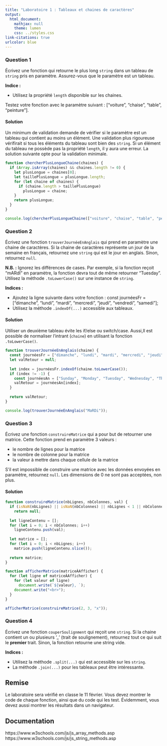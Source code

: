 ```yaml
---
title: "Laboratoire 1 : Tableaux et chaines de caractères"
output:
  html_document:
    mathjax: null
    theme: lumen
    css: ../styles.css
link-citations: true
urlcolor: blue
---
```


### Question 1
Écrivez une fonction qui retourne le plus long `string` dans un tableau de `string` pris en paramètre. Assurez-vous que le paramètre est un tableau.

**Indice :**

* Utilisez la propriété `length` disponible sur les chaines.

Testez votre fonction avec le paramètre suivant : ["voiture", "chaise", "table", "peinture"].

#### Solution
Un minimum de validation demande de vérifier si le paramètre est un tableau qui contient au moins un élément. Une validation plus rigoureuse vérifirait si tous les éléments du tableau sont bien des `string`. Si un élément du tableau ne possède pas la propriété `length`, il y aura une erreur.
La solution suivante opte pour la validation minimale.
```js
function chercherPlusLongueChaine(chaines) {
  if (Array.isArray(chaines) && chaines.length != 0) {
    let plusLongue = chaines[0];
    let taillePlusLongue = plusLongue.length;
    for (let chaine of chaines) {
      if (chaine.length > taillePlusLongue)
        plusLongue = chaine;
    }
    return plusLongue;
  }
}

console.log(chercherPlusLongueChaine(["voiture", "chaise", "table", "peinture"]));
```

### Question 2
Écrivez une fonction `trouverJournéeEnAnglais` qui prend en paramètre une chaine de caractères. Si la chaine de caractères représente un jour de la semaine en français, retournez une `string` qui est le jour en anglais. Sinon, retournez `null`. 

**N.B. :** Ignorez les différences de cases. Par exemple, si la fonction reçoit "mARdI" en paramètre, la fonction devra tout de même retourner "Tuesday". Utilisez la méthode `.toLowerCase()` sur une instance de `string`.

**Indices :**

* Ajoutez la ligne suivante dans votre fonction :
const journéesFr = ["dimanche", "lundi", "mardi", "mercredi", "jeudi", "vendredi", "samedi"];
* Utilisez la méthode `.indexOf(...)` accessible aux tableaux.

#### Solution
Utiliser un deuxième tableau évite les if/else ou switch/case. Aussi,Il est possible de normaliser l'intrant (`chaine`) en utilisant la fonction `.toLowerCase()`.
```js
function trouverJournéeEnAnglais(chaine) {
  const journéesFr = ["dimanche", "lundi", "mardi", "mercredi", "jeudi", "vendredi", "samedi"];
  let valRetour = null;
  
  let index = journéesFr.indexOf(chaine.toLowerCase());
  if (index != -1) {
    const journéesAn = ["Sunday", "Monday", "Tuesday", "Wednesday", "Thursday", "Friday", "Saturday"];
    valRetour = journéesAn[index];
  } 
  
  return valRetour;
}

console.log(trouverJournéeEnAnglais("MaRDi"));
```

### Question 3
Écrivez une fonction `construireMatrice` qui a pour but de retourner une matrice. Cette fonction prend en paramètre 3 valeurs :

* le nombre de lignes pour la matrice
* le nombre de colonne pour la matrice
* la valeur à mettre dans chaque cellule de la matrice

S'il est impossible de construire une matrice avec les données envoyées en paramètre, retournez `null`. Les dimensions de 0 ne sont pas acceptées, non plus.

#### Solution
```js
function construireMatrice(nbLignes, nbColonnes, val) {
  if (isNaN(nbLignes) || isNaN(nbColonnes) || nbLignes < 1 || nbColonnes < 1)
    return null;
  
  let ligneContenu = [];
  for (let i = 0; i < nbColonnes; i++)
    ligneContenu.push(val);
    
  let matrice = [];
  for (let i = 0; i < nbLignes; i++)
    matrice.push(ligneContenu.slice());
    
  return matrice;
}

function afficherMatrice(matriceÀAfficher) {
  for (let ligne of matriceÀAfficher) {
    for (let valeur of ligne)
      document.write(`${valeur}, `);
    document.write("<br>"); 
  }
}

afficherMatrice(construireMatrice(2, 3, "x"));
```
### Question 4
Écrivez une fonction `couperSoulignment` qui reçoit une `string`. Si la chaine contient un ou plusieurs '_' (trait de soulignement), retournez tout ce qui suit le **premier** trait. Sinon, la fonction retourne une string vide.

**Indices :**

* Utilisez la méthode `.split(...)` qui est accessible sur les `string`.
* La méthode `.join(...)` pour les tableaux peut être intéressante.

## Remise
Le laboratoire sera vérifié en classe le 11 février. Vous devez montrer le code de chaque fonction, ainsi que du code qui les test. Évidemment, vous devez aussi montrer les résultats dans un navigateur.


## Documentation
https://www.w3schools.com/js/js_array_methods.asp
https://www.w3schools.com/js/js_string_methods.asp
